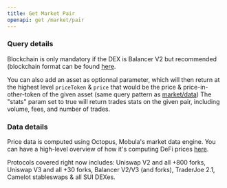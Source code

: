 ```yaml
---
title: Get Market Pair
openapi: get /market/pair
---
```


### Query details

Blockchain is only mandatory if the DEX is Balancer V2 but recommended (blockchain format can be found [here](/blockchains/intro-blockchains).

You can also add an asset as optionnal parameter, which will then return at the highest level `priceToken` & `price` that would be the price & price-in-other-token of the given asset (same query pattern as [market/data](api-reference/endpoint/get-the-market-metrics-for-any-asset))
The "stats" param set to true will return trades stats on the given pair, including volume, fees, and number of trades.

### Data details

Price data is computed using Octopus, Mobula's market data engine. You can have a high-level overview of how it's computing DeFi prices [here](https://mirror.xyz/0x6483Ca5ac1EbC6eB08d36979d217db2572CbAad2/Lw8NSSjqR4JSzthKZQCfHLwD3NPGsuaAfHGMY1zi-WI).

Protocols covered right now includes: Uniswap V2 and all +800 forks, Uniswap V3 and all +30 forks, Balancer V2/V3 (and forks), TraderJoe 2.1, Camelot stableswaps & all SUI DEXes.
